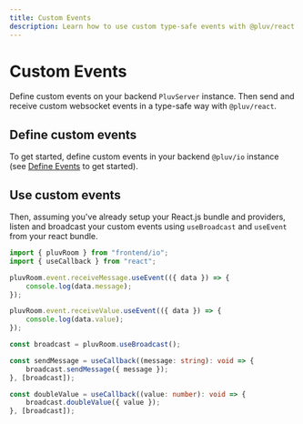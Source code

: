 ```yaml
---
title: Custom Events
description: Learn how to use custom type-safe events with @pluv/react.
---
```


# Custom Events

Define custom events on your backend `PluvServer` instance. Then send and receive custom websocket events in a type-safe way with `@pluv/react`.

## Define custom events

To get started, define custom events in your backend `@pluv/io` instance (see [Define Events](/docs/io/define-events) to get started).

## Use custom events

Then, assuming you've already setup your React.js bundle and providers, listen and broadcast your custom events using `useBroadcast` and `useEvent` from your react bundle.

```ts
import { pluvRoom } from "frontend/io";
import { useCallback } from "react";

pluvRoom.event.receiveMessage.useEvent(({ data }) => {
    console.log(data.message);
});

pluvRoom.event.receiveValue.useEvent(({ data }) => {
    console.log(data.value);
});

const broadcast = pluvRoom.useBroadcast();

const sendMessage = useCallback((message: string): void => {
    broadcast.sendMessage({ message });
}, [broadcast]);

const doubleValue = useCallback((value: number): void => {
    broadcast.doubleValue({ value });
}, [broadcast]);
```
